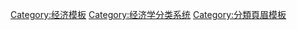 <includeonly><!-- 在這裡加入模板的保護標識 --></includeonly><noinclude>{{Documentation subpage}}</noinclude>
<!-- 在本行下編輯模板說明 -->

<includeonly>
<!-- 本行下加入模板的分類 -->
[[Category:经济模板]]
[[Category:经济学分类系统]]
[[Category:分類頁眉模板]]
</includeonly>